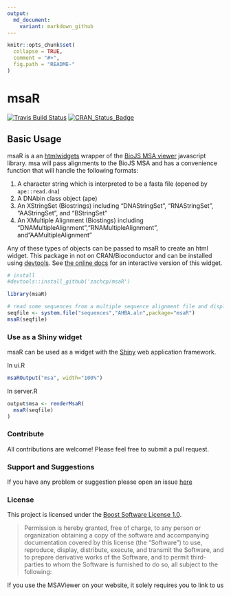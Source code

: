 ```yaml
---
output:
  md_document:
    variant: markdown_github
---
```


<!-- README.md is generated from README.Rmd. Please edit that file -->

```r
knitr::opts_chunk$set(
  collapse = TRUE,
  comment = "#>",
  fig.path = "README-"
)
```
# msaR
[![Travis Build Status](https://travis-ci.org/zachcp/msaR.svg?branch=master)](https://travis-ci.org/zachcp/msaR) 
[![CRAN\_Status\_Badge](http://www.r-pkg.org/badges/version/msaR)](https://cran.r-project.org/package=msaR)

## Basic Usage

msaR is a an [htmlwidgets](https://github.com/ramnathv/htmlwidgets) wrapper of the [BioJS MSA viewer](https://github.com/wilzbach/msa) javascript library. msa will pass alignments to the BioJS MSA and has a convenience function that will handle the following formats:

1. A character string which is interpreted to be a fasta file (opened by `ape::read.dna`)
2. A DNAbin class object (ape)
3. An XStringSet (Biostrings) including "DNAStringSet", "RNAStringSet", "AAStringSet", and "BStringSet"
4. An XMultiple Alignment (Biostings) including "DNAMultipleAlignment","RNAMultipleAlignment", and"AAMultipleAlignment"

Any of these types of objects can be passed to msaR to create an html widget. This package in not on CRAN/Bioconductor and can be installed using [devtools](https://github.com/hadley/devtools). See [the online docs](https://zachcp.github.io/msaR/) for an interactive version of this widget.


```r
# install
#devtools::install_github('zachcp/msaR')

library(msaR)

# read some sequences from a multiple sequence alignment file and display
seqfile <- system.file("sequences","AHBA.aln",package="msaR")
msaR(seqfile)
```


### Use as a Shiny widget

msaR can be used as a widget with the [Shiny](http://shiny.rstudio.com/) web application framework.

In ui.R
```r
msaROutput("msa", width="100%")
```

In server.R
```r
output$msa <- renderMsaR(
  msaR(seqfile)
)
```

### Contribute
All contributions are welcome! Please feel free to submit a pull request.

### Support and Suggestions
If you have any problem or suggestion please open an issue [here](https://github.com/zachcp/msaR/issues)

### License

This project is licensed under the [Boost Software License 1.0](https://github.com/wilzbach/msa/blob/master/LICENSE).

> Permission is hereby granted, free of charge, to any person or organization
> obtaining a copy of the software and accompanying documentation covered by
> this license (the "Software") to use, reproduce, display, distribute,
> execute, and transmit the Software, and to prepare derivative works of the
> Software, and to permit third-parties to whom the Software is furnished to
> do so, all subject to the following:

If you use the MSAViewer on your website, it solely requires you to link to us
